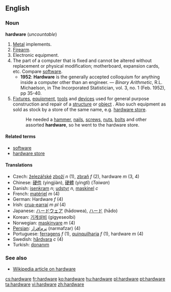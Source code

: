==English==
===Noun===
'''hardware''' (''uncountable'')

# [[Metal]] implements.
# [[Firearm]].
# Electronic equipment.
# The part of a computer that is fixed and cannot be altered without replacement or physical modification; motherboard, expansion cards, etc.  Compare [[software]].
#* '''1952''': '''Hardware''' is the generally accepted colloquism for anything inside a computer other than an engineer. &mdash; ''Binary Arithmetic'', R.L. Michaelson, in The Incorporated Statistician, vol. 3, no. 1 (Feb. 1952), pp 35-40.
# [[fixture|Fixtures]], [[equipment]], [[tool|tools]] and [[device|devices]] used for general purpose construction and repair of a [[structure]] or [[object]] .  Also such equipment as sold as stock by a store of the same name, e.g. [[hardware store]].
#:He needed a [[hammer]], [[nail]]s, [[screw]]s, [[nut]]s, [[bolt]]s and other assorted '''hardware''', so he went to the hardware store.

====Related terms====
*[[software]]
*[[hardware store]]

====Translations====
*Czech: [[železářství|železářské]] [[zboží]] ''n'' (1), [[zbraň]] ''f'' (2), hardware ''m'' (3, 4)
*Chinese: [[硬件]] (yìngjiàn), [[硬體]] (yìngtǐ) (''Taiwan'')
*Danish: [[isenkram]] ''n''; [[udstyr]] ''n'', [[maskinel]] ''c''
*French: [[matériel]] ''m'' (4)
*German: Hardware ''f'' (4)
*Irish: [[crua-earraí]] ''m'' ''pl'' (4)
*Japanese: [[ハードウェア]] (hādowea), [[ハード]] (hādo)
*Korean: [[기계설비]] (gigyeseolbi)
*Norwegian: [[maskinvare]] ''m'' (4)
*[[Persian]]: [[نرم‌افزار]] (narmafzar) (4)
*Portuguese: [[ferragens]] ''f'' (1), [[quinquilharia]] ''f'' (1), hardware ''m'' (4)
*Swedish: [[hårdvara]] ''c'' (4)
*Turkish: [[donanım]]

===See also===
*[[w:Hardware|Wikipedia article on hardware]]

[[cs:hardware]]
[[fr:hardware]]
[[ko:hardware]]
[[hu:hardware]]
[[pl:hardware]]
[[pt:hardware]]
[[ta:hardware]]
[[vi:hardware]]
[[zh:hardware]]